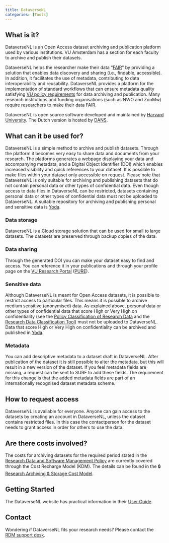```yaml
---
title: DataverseNL
categories: [Tools]
---
```

 
## What is it?
DataverseNL is an Open Access dataset archiving and publication platform used by various institutions. VU Amsterdam has a section for each faculty to archive and publish their datasets.
 
DataverseNL helps the researcher make their data "[FAIR](../topics/fair-principles.qmd)" by providing a solution that enables data discovery and sharing (i.e., findable, accessible). In addition, it facilitates the use of metadata, contributing to data interoperability and reusability. DataverseNL provides a platform for the implementation of standard workflows that can ensure metadata quality satisfying [VU policy requirements](../topics/research-data-and-software-management-policy.qmd) for data archiving and publication. Many research institutions and funding organisations (such as NWO and ZonMw) require researchers to make their data FAIR.
 
DataverseNL is open source software developed and maintained by [Harvard University](https://dataverse.org/). The Dutch version is hosted by [DANS](https://dans.knaw.nl/en/data-services/dataversenl/).
 
## What can it be used for?
 
DataverseNL is a simple method to archive and publish datasets. Through the platform it becomes very easy to share data and documents from your research. The platforms generates a webpage displaying your data and accompanying metadata, and a Digital Object Identifier (DOI) which enables increased visibility and quick references to your dataset. It is possible to make files within your dataset only accessible on request. Please note that DataverseNL is only suitable for archiving and publishing datasets that do not contain personal data or other types of confidential data. Even though access to data files in DataverseNL can be restricted, datasets containing personal data or other types of confidential data must not be uploaded to DataverseNL. A suitable repository for archiving and publishing personal and sensitive data is [Yoda](../topics/yoda.qmd). 
 
### Data storage
DataverseNL is a Cloud storage solution that can be used for small to large datasets. The datasets are preserved through backup copies of the data.
 
### Data sharing
Through the generated DOI you can make your dataset easy to find and access. You can reference it in your publications and through your profile page on the [VU Research Portal](https://research.vu.nl/) ([PURE](http://research.vu.nl/admin)).
 
### Sensitive data
Although DataverseNL is meant for Open Access datasets, it is possible to restrict access to particular files. This means it is possible to archive medium sensitive (anonymised) data. As explained above, personal data or other types of confidential data that score High or Very High on confidentiality (see the [Policy Classification of Research Data](https://rdm.vu.nl/guides/policies-supporting-vision-open-science.html#policy-classification-of-research-data) and the [Research Data Classification Tool](https://vu.nl/en/research/dataclassification)) must not be uploaded to DataverseNL. Data that score High or Very High on confidentiality can be archived and published in [Yoda](../topics/yoda.qmd).
 
### Metadata
You can add descriptive metadata to a dataset draft in DataverseNL. After publication of the dataset it is still possible to alter the metadata, but this will result in a new version of the dataset. If you feel metadata fields are missing, a request can be sent to SURF to add these fields. The requirement for this change is that the added metadata fields are part of an internationally recognised dataset metadata scheme. 
 
## How to request access
DataverseNL is available for everyone. Anyone can gain access to the datasets by creating an account in DataverseNL, unless the dataset contains restricted files. In this case the contactperson for the dataset needs to grant access in order for others to use the data.
 
## Are there costs involved?
The costs for archiving datasets for the required period stated in the [Research Data and Software Management Policy](https://rdm.vu.nl/guides/policies-supporting-vision-open-science.html) are currently covered through the Cost Recharge Model (KDM). The details can be found in the 🔒 [Research Archiving & Storage Cost Model](https://vu.nl/en/employee/research-data-support/research-archiving-storage-cost-model). 
 
## Getting Started
 
The DataverseNL website has practical information in their [User Guide](https://dans.knaw.nl/en/data-services/dataversenl/user-guide/).
 
## Contact
Wondering if DataverseNL fits your research needs? Please contact the [RDM support desk](mailto:rdm@vu.nl).


